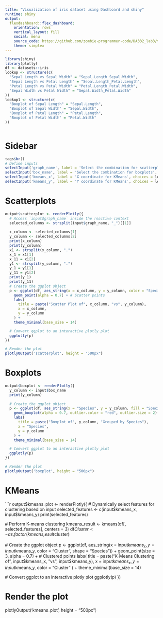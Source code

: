```yaml
---
title: "Visualization of iris dataset using Dashboard and shiny"
runtime: shiny
output: 
  flexdashboard::flex_dashboard:
    orientation: rows
    vertical_layout: fill
    social: menu
    source_code: https://github.com/zombie-programmer-code/DA332_lab3/tree/main
    theme: simplex
---
```


```r
library(shiny)
library(plotly)
df <- datasets::iris
lookup <- structure(c(
  "Sepal Length vs Sepal Width" = "Sepal.Length_Sepal.Width",
  "Sepal Length vs Petal Length" = "Sepal.Length_Petal.Length",
  "Petal Length vs Petal Width" = "Petal.Length_Petal.Width",
  "Sepal Width vs Petal Width" = "Sepal.Width_Petal.Width"
))
lookup1 <- structure(c(
  "Boxplot of Sepal Length" = "Sepal.Length",
  "Boxplot of Sepal Width" = "Sepal.Width",
  "Boxplot of Petal Length" = "Petal.Length",
  "Boxplot of Petal Width" = "Petal.Width"
))



```

Sidebar {.sidebar}
======================================================================
```r
tags$br()
# Define inputs
selectInput('graph_name', label = 'Select the combination for scatterplots', choices = lookup, selected = "Sepal Length vs Sepal Width")
selectInput('box_name', label = 'Select the combination for boxplots', choices = lookup1, selected = "Sepal Length")
selectInput('kmeans_x', label = 'X coordinate for KMeans', choices = lookup1, selected = "Sepal Length")
selectInput('kmeans_y', label = 'Y coordinate for KMeans', choices = lookup1, selected = "Sepal Length")
```
Scatterplots
======================================================================

```r
output$scatterplot <- renderPlotly({
  # Access `input$graph_name` inside the reactive context
  selected_columns <- strsplit(input$graph_name, "_")[[1]]
  
  x_column <- selected_columns[1]
  y_column <- selected_columns[2]
  print(x_column)
  print(y_column)
  x1 <- strsplit(x_column, ".")
  x_1 = x1[1]
  x_11 = x1[2]
  y1 <- strsplit(y_column, ".")
  y_1 = y1[1]
  y_11 = y1[2]
  print(y_1)
  print(y_11)
  # Create the ggplot object
  p <- ggplot(df, aes_string(x = x_column, y = y_column, color = "Species")) +
    geom_point(alpha = 0.7) + # Scatter points
    labs(
      title = paste("Scatter Plot of", x_column, "vs", y_column),
      x = x_column,
      y = y_column
    ) +
    theme_minimal(base_size = 14)

  # Convert ggplot to an interactive plotly plot
  ggplotly(p)
})

# Render the plot
plotlyOutput('scatterplot', height = "500px")

```
Boxplots
======================================================================

```r
output$boxplot <- renderPlotly({
  y_column <- input$box_name
  print(y_column)
  
  # Create the ggplot object
  p <- ggplot(df, aes_string(x = "Species", y = y_column, fill = "Species")) +
    geom_boxplot(alpha = 0.7, outlier.color = "red", outlier.size = 2) + # Boxplot with custom outliers
    labs(
      title = paste("Boxplot of", y_column, "Grouped by Species"),
      x = "Species",
      y = y_column
    ) +
    theme_minimal(base_size = 14)

  # Convert ggplot to an interactive plotly plot
  ggplotly(p)
})

# Render the plot
plotlyOutput('boxplot', height = "500px")

```

KMeans
======================================================================

```r
output$kmeans_plot <- renderPlotly({
  # Dynamically select features for clustering based on input
  selected_features <- c(input$kmeans_x, input$kmeans_y)
  print(selected_features)
  
  # Perform K-means clustering
  kmeans_result <- kmeans(df[, selected_features], centers = 3)
  df$Cluster <- as.factor(kmeans_result$cluster)

  # Create the ggplot object
  p <- ggplot(df, aes_string(x = input$kmeans_x, y = input$kmeans_y, color = "Cluster", shape = "Species")) +
    geom_point(size = 3, alpha = 0.7) + # Clustered points
    labs(
      title = paste("K-Means Clustering of", input$kmeans_x, "vs", input$kmeans_y),
      x = input$kmeans_x,
      y = input$kmeans_y,
      color = "Cluster"
    ) +
    theme_minimal(base_size = 14)

  # Convert ggplot to an interactive plotly plot
  ggplotly(p)
})

# Render the plot
plotlyOutput('kmeans_plot', height = "500px")



